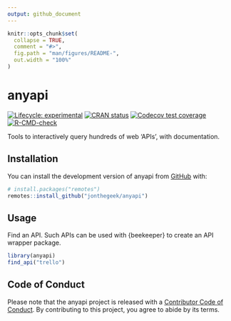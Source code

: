 ```yaml
---
output: github_document
---
```


<!-- README.md is generated from README.Rmd. Please edit that file -->

```r
knitr::opts_chunk$set(
  collapse = TRUE,
  comment = "#>",
  fig.path = "man/figures/README-",
  out.width = "100%"
)
```

# anyapi

<!-- badges: start -->
[![Lifecycle: experimental](https://img.shields.io/badge/lifecycle-experimental-orange.svg)](https://lifecycle.r-lib.org/articles/stages.html#experimental)
[![CRAN status](https://www.r-pkg.org/badges/version/anyapi)](https://CRAN.R-project.org/package=anyapi)
[![Codecov test coverage](https://codecov.io/gh/jonthegeek/anyapi/branch/main/graph/badge.svg)](https://app.codecov.io/gh/jonthegeek/anyapi?branch=main)
[![R-CMD-check](https://github.com/jonthegeek/anyapi/actions/workflows/R-CMD-check.yaml/badge.svg)](https://github.com/jonthegeek/anyapi/actions/workflows/R-CMD-check.yaml)
<!-- badges: end -->

Tools to interactively query hundreds of web 'APIs', with documentation.

## Installation

You can install the development version of anyapi from [GitHub](https://github.com/) with:

``` r
# install.packages("remotes")
remotes::install_github("jonthegeek/anyapi")
```

## Usage

Find an API.
Such APIs can be used with {beekeeper} to create an API wrapper package.

```r
library(anyapi)
find_api("trello")
```

## Code of Conduct

Please note that the anyapi project is released with a [Contributor Code of Conduct](https://jonthegeek.github.io/anyapi/CODE_OF_CONDUCT.html). By contributing to this project, you agree to abide by its terms.
